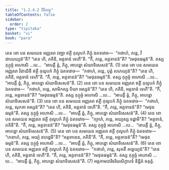 ```yaml
---
title: "1.2.4.2 វិនីតវត្ថុ"
tableOfContents: false
sidebar:
  order: 2
type: "tipitaka"
basket: "vi"
book: "para"
---
```



<DynamicBreadcrumb />

<Division number="295" book="para">

<Paragraph number="1212" book="para">
តេន ខោ បន សមយេន អញ្ញតរា វញ្ឈា ឥត្ថី កុលូបកំ ភិក្ខុំ ឯតទវោច—  “កថាហំ, ភន្តេ, វិជាយេយ្យន៑”តិ? “តេន ហិ, ភគិនិ, អគ្គទានំ ទេហី”តិ. “កឹ, ភន្តេ, អគ្គទានន៑”តិ? “មេថុនធម្មន៑”តិ. តស្ស កុក្កុច្ចំ អហោសិ …បេ…  “អាបត្តឹ ត្វំ, ភិក្ខុ, អាបន្នោ សំឃាទិសេសន៑”តិ. (1)
</Paragraph>

<Paragraph number="1213" book="para">
តេន ខោ បន សមយេន អញ្ញតរា វិជាយិនី ឥត្ថី កុលូបកំ ភិក្ខុំ ឯតទវោច—  “កថាហំ, ភន្តេ, បុត្តំ លភេយ្យន៑”តិ? “តេន ហិ, ភគិនិ, អគ្គទានំ ទេហី”តិ. “កឹ, ភន្តេ, អគ្គទានន៑”តិ? “មេថុនធម្មន៑”តិ. តស្ស កុក្កុច្ចំ អហោសិ …បេ…  “អាបត្តឹ ត្វំ, ភិក្ខុ, អាបន្នោ សំឃាទិសេសន៑”តិ. (2)
</Paragraph>

<Paragraph number="1214" book="para">
តេន ខោ បន សមយេន អញ្ញតរា ឥត្ថី កុលូបកំ ភិក្ខុំ ឯតទវោច—  “កថាហំ, ភន្តេ, សាមិកស្ស បិយា អស្សន៑”តិ? “តេន ហិ, ភគិនិ, អគ្គទានំ ទេហី”តិ. “កឹ, ភន្តេ, អគ្គទានន៑”តិ? “មេថុនធម្មន៑”តិ. តស្ស កុក្កុច្ចំ អហោសិ …បេ…  “អាបត្តឹ ត្វំ, ភិក្ខុ, អាបន្នោ សំឃាទិសេសន៑”តិ. (3)
</Paragraph>

<Paragraph number="1215" book="para">
តេន ខោ បន សមយេន អញ្ញតរា ឥត្ថី កុលូបកំ ភិក្ខុំ ឯតទវោច—  “កថាហំ, ភន្តេ, សុភគា អស្សន៑”តិ? “តេន ហិ, ភគិនិ, អគ្គទានំ ទេហី”តិ. “កឹ, ភន្តេ, អគ្គទានន៑”តិ? “មេថុនធម្មន៑”តិ. តស្ស កុក្កុច្ចំ អហោសិ …បេ…  “អាបត្តឹ ត្វំ, ភិក្ខុ, អាបន្នោ សំឃាទិសេសន៑”តិ. (4)
</Paragraph>

<Paragraph number="1216" book="para">
តេន ខោ បន សមយេន អញ្ញតរា ឥត្ថី កុលូបកំ ភិក្ខុំ ឯតទវោច—  “ក្យាហំ, ភន្តេ, អយ្យស្ស ទជ្ជាមី”តិ? “អគ្គទានំ, ភគិនី”តិ. “កឹ, ភន្តេ, អគ្គទានន៑”តិ? “មេថុនធម្មន៑”តិ. តស្ស កុក្កុច្ចំ អហោសិ …បេ…  “អាបត្តឹ ត្វំ, ភិក្ខុ, អាបន្នោ សំឃាទិសេសន៑”តិ. (5)
</Paragraph>

<Paragraph number="1217" book="para">
តេន ខោ បន សមយេន អញ្ញតរា ឥត្ថី កុលូបកំ ភិក្ខុំ ឯតទវោច—  “កេនាហំ, ភន្តេ, អយ្យំ ឧបដ្ឋេមី”តិ? “អគ្គទានេន, ភគិនី”តិ. “កឹ, ភន្តេ, អគ្គទានន៑”តិ? “មេថុនធម្មន៑”តិ. តស្ស កុក្កុច្ចំ អហោសិ …បេ…  “អាបត្តឹ ត្វំ, ភិក្ខុ, អាបន្នោ សំឃាទិសេសន៑”តិ. (6)
</Paragraph>

<Paragraph number="1218" book="para">
តេន ខោ បន សមយេន អញ្ញតរា ឥត្ថី កុលូបកំ ភិក្ខុំ ឯតទវោច—  “កថាហំ, ភន្តេ, សុគតឹ គច្ឆេយ្យន៑”តិ? “តេន ហិ, ភគិនិ, អគ្គទានំ ទេហី”តិ. “កឹ, ភន្តេ, អគ្គទានន៑”តិ? “មេថុនធម្មន៑”តិ. តស្ស កុក្កុច្ចំ អហោសិ …បេ…  “អាបត្តឹ ត្វំ, ភិក្ខុ, អាបន្នោ សំឃាទិសេសន៑”តិ. (7)

</Paragraph>
</Division>

<Paragraph number="1219" type="center" book="para">
អត្តកាមបារិចរិយសិក្ខាបទំ និដ្ឋិតំ ចតុត្ថំ.
</Paragraph>